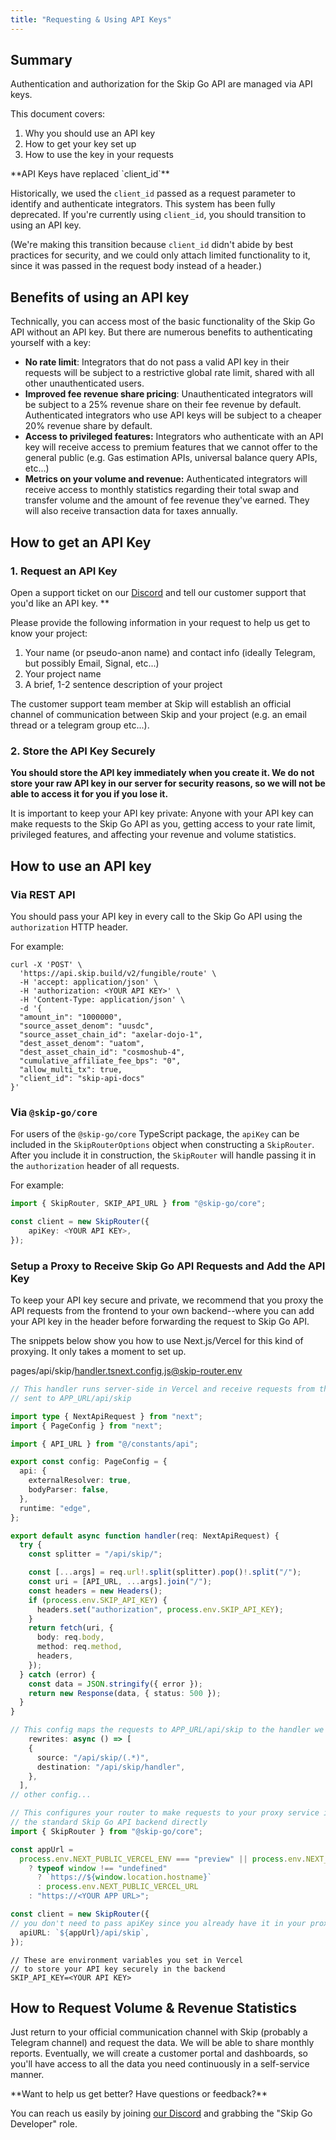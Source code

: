 ```yaml
---
title: "Requesting & Using API Keys"
---
```


## Summary

Authentication and authorization for the Skip Go API are managed via API keys.

This document covers:

1. Why you should use an API key
2. How to get your key set up
3. How to use the key in your requests


 <Note>
 **API Keys have replaced `client_id`**
 
 Historically, we used the `client_id` passed as a request parameter to identify and authenticate integrators. This system has been fully deprecated. If you're currently using `client_id`, you should transition to using an API key. 
 
 (We're making this transition because `client_id` didn't abide by best practices for security, and we could only attach limited functionality to it, since it was passed in the request body instead of a header.)
</Note>
## Benefits of using an API key

Technically, you can access most of the basic functionality of the Skip Go API without an API key. But there are numerous benefits to authenticating yourself with a key:

* **No rate limit**: Integrators that do not pass a valid API key in their requests will be subject to a restrictive global rate limit, shared with all other unauthenticated users.
* **Improved fee revenue share pricing**: Unauthenticated integrators will be subject to a 25% revenue share on their fee revenue by default. Authenticated integrators who use API keys will be subject to a cheaper 20% revenue share by default.
* **Access to privileged features:**  Integrators who authenticate with an API key will receive access to premium features that we cannot offer to the general public (e.g. Gas estimation APIs, universal balance query APIs, etc...)
* **Metrics on your volume and revenue:**  Authenticated integrators will receive access to monthly statistics regarding their total swap and transfer volume and the amount of fee revenue they've earned. They will also receive transaction data for taxes annually.

## How to get an API Key

### 1\. Request an API Key

Open a support ticket on our [Discord](https://skip.build/discord) and tell our customer support that you'd like an API key. \*\*

Please provide the following information in your request to help us get to know your project: 

1. Your name (or pseudo-anon name) and contact info (ideally Telegram, but possibly Email, Signal, etc...)
2. Your project name
3. A brief, 1-2 sentence description of your project

The customer support team member at Skip will establish an official channel of communication between Skip and your project (e.g. an email thread or a telegram group etc...). 

### 2\. Store the API Key Securely

**You should store the API key immediately when you create it. We do not store your raw API key in our server for security reasons, so we will not be able to access it for you if you lose it.** 

It is important to keep your API key private: Anyone with your API key can make requests to the Skip Go API as you, getting access to your rate limit, privileged features, and affecting your revenue and volume statistics. 

## How to use an API key

### Via REST API

You should pass your API key in every call to the Skip Go API using the `authorization` HTTP header.

For example: 

```
curl -X 'POST' \
  'https://api.skip.build/v2/fungible/route' \
  -H 'accept: application/json' \
  -H 'authorization: <YOUR API KEY>' \
  -H 'Content-Type: application/json' \
  -d '{
  "amount_in": "1000000",
  "source_asset_denom": "uusdc",
  "source_asset_chain_id": "axelar-dojo-1",
  "dest_asset_denom": "uatom",
  "dest_asset_chain_id": "cosmoshub-4",
  "cumulative_affiliate_fee_bps": "0",
  "allow_multi_tx": true,
  "client_id": "skip-api-docs"
}'

```

### Via `@skip-go/core`

For users of the `@skip-go/core` TypeScript package, the `apiKey` can be included in the `SkipRouterOptions` object when constructing a `SkipRouter`. After you include it in construction, the `SkipRouter` will handle passing it in the `authorization` header of all requests. 

For example: 

``` typescript
import { SkipRouter, SKIP_API_URL } from "@skip-go/core";

const client = new SkipRouter({
	apiKey: <YOUR API KEY>,
});
```

### Setup a Proxy to Receive Skip Go API Requests and Add the API Key

To keep your API key secure and private, we recommend that you proxy the API requests from the frontend to your own backend--where you can add your API key in the header before forwarding the request to Skip Go API.

The snippets below show you how to use Next.js/Vercel for this kind of proxying. It only takes a moment to set up. 

pages/api/skip/handler.tsnext.config.js@skip-router.env

``` typescript
// This handler runs server-side in Vercel and receive requests from the frontend 
// sent to APP_URL/api/skip

import type { NextApiRequest } from "next";
import { PageConfig } from "next";

import { API_URL } from "@/constants/api";

export const config: PageConfig = {
  api: {
    externalResolver: true,
    bodyParser: false,
  },
  runtime: "edge",
};

export default async function handler(req: NextApiRequest) {
  try {
    const splitter = "/api/skip/";

    const [...args] = req.url!.split(splitter).pop()!.split("/");
    const uri = [API_URL, ...args].join("/");
    const headers = new Headers();
    if (process.env.SKIP_API_KEY) {
      headers.set("authorization", process.env.SKIP_API_KEY);
    }
    return fetch(uri, {
      body: req.body,
      method: req.method,
      headers,
    });
  } catch (error) {
    const data = JSON.stringify({ error });
    return new Response(data, { status: 500 });
  }
}

```

``` typescript
// This config maps the requests to APP_URL/api/skip to the handler we just defined
	rewrites: async () => [
    {
      source: "/api/skip/(.*)",
      destination: "/api/skip/handler",
    },
  ],
// other config...
```

``` typescript
// This configures your router to make requests to your proxy service instead of
// the standard Skip Go API backend directly
import { SkipRouter } from "@skip-go/core";

const appUrl =
  process.env.NEXT_PUBLIC_VERCEL_ENV === "preview" || process.env.NEXT_PUBLIC_VERCEL_ENV === "staging"
    ? typeof window !== "undefined"
      ? `https://${window.location.hostname}`
      : process.env.NEXT_PUBLIC_VERCEL_URL
    : "https://<YOUR APP URL>";

const client = new SkipRouter({
// you don't need to pass apiKey since you already have it in your proxy handler
  apiURL: `${appUrl}/api/skip`,
});
 ```

```
// These are environment variables you set in Vercel 
// to store your API key securely in the backend
SKIP_API_KEY=<YOUR API KEY>
```

## How to Request Volume & Revenue Statistics

Just return to your official communication channel with Skip (probably a Telegram channel) and request the data. We will be able to share monthly reports. Eventually, we will create a customer portal and dashboards, so you'll have access to all the data you need continuously in a self-service manner. 


 <Check>
 **Want to help us get better? Have questions or feedback?**
 
 You can reach us easily by joining [our Discord](https://skip.build/discord) and grabbing the "Skip Go Developer" role.
 </Check>